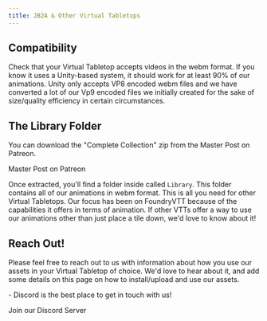 ```yaml
---
title: JB2A & Other Virtual Tabletops
---
```






## Compatibility
Check that your Virtual Tabletop accepts videos in the webm format.
If you know it uses a Unity-based system, it should work for at least 90% of our animations. 
Unity only accepts VP8 encoded webm files and we have converted a lot of our Vp9 encoded files we initially created for the sake of size/quality efficiency in certain circumstances.

## The Library Folder
You can download the "Complete Collection" zip from the Master Post on Patreon.

<LinkButton href="https://www.patreon.com/posts/56246490/" icon="patreon">Master Post on Patreon</LinkButton>

Once extracted, you'll find a folder inside called ``Library``. This folder contains all of our animations in webm format. This is all you need for other Virtual Tabletops. 
Our focus has been on FoundryVTT because of the capabilities it offers in terms of animation. If other VTTs offer a way to use our animations other than just place a tile down, we'd love to know about it! 

## Reach Out!
Please feel free to reach out to us with information about how you use our assets in your Virtual Tabletop of choice. We'd love to hear about it, and add some details on this page on how to install/upload and use our assets.

<Aside type="note" title="Note">
- Discord is the best place to get in touch with us!

<LinkButton href="https://discord.gg/gmd8MAPX4m" icon="discord">Join our Discord Server</LinkButton>

</Aside>